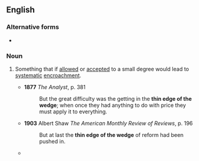 ==English==

===Alternative forms===
* {{l|en|thin end of the wedge}}

===Noun===
{{en-noun|-}}
# {{lb|en|idiomatic}} Something that if [[allowed]] or [[accepted]] to a small degree would lead to [[systematic]] [[encroachment]].
#* '''1877''' ''The Analyst'', p. 381
#*: But the great difficulty was the getting in the '''thin edge of the wedge'''; when once they had anything to do with price they must apply it to everything.
#* '''1903''' Albert Shaw ''The American Monthly Review of Reviews'', p. 196
#*: But at last the '''thin edge of the wedge''' of reform had been pushed in.
#* {{quote-text|year=1996|author=Dale Belman et al.|title=Public Sector Employment in a Time of Transition|page=247|passage=the '''thin edge of the wedge''' was further widened by the fact that a socialist party [...] broke precedent [...].}}